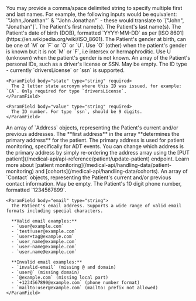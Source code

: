 <Info>
  You may provide a comma/space delimited string to specify
  multiple first and last names. For example, the following
  inputs would be equivalent: `"John,Jonathan"` & `"John
  Jonathan"` - these would translate to `["John",
  "Jonathan"]`.
</Info>

<ParamField body="firstName" type="string" required>
  The Patient's first name(s).
</ParamField>

<ParamField body="lastName" type="string" required>
  The Patient's last name(s).
</ParamField>

<ParamField body="dob" type="string" required>
  The Patient's date of birth (DOB), formatted `YYYY-MM-DD`
  as per [ISO 8601](https://en.wikipedia.org/wiki/ISO_8601).
</ParamField>

<ParamField body="genderAtBirth" type="string" required>
  The Patient's gender at birth, can be one of `M` or `F` or
  `O` or `U`. Use `O` (other) when the patient's gender is
  known but it is not `M` or `F`, i.e intersex or
  hermaphroditic. Use U (unknown) when the patient's gender
  is not known.
</ParamField>

<ParamField body="personalIdentifiers" type="PersonalIdentifier[]" optional>
  An array of the Patient's personal IDs, such as a driver's license or SSN. May be empty.

  <Expandable title="PersonalIdentifier properties">
    <ParamField body="type" type="string" required>
      The ID type - currently `driversLicense` or `ssn` is supported.
    </ParamField>

    <ParamField body="state" type="string" required>
      The 2 letter state acronym where this ID was issued, for example: `CA`. Only required for type `driversLicense`.
    </ParamField>

    <ParamField body="value" type="string" required>
      The ID number. For type `ssn`, should be 9 digits.
    </ParamField>

  </Expandable>
</ParamField>

<ParamField body="address" type="Address[]" required>
  An array of `Address` objects, representing the Patient's current and/or previous addresses.

  <Snippet file="patient-address.mdx" />

  <Info>
    The **first address** in the array **determines the primary address** for the patient.
    The primary address is used for patient monitoring, specifically for ADT events.
    You can change which address is the primary address by simply re-ordering the address array using the [PUT patient](/medical-api/api-reference/patient/update-patient) endpoint. 
    Learn more about [patient monitoring](/medical-api/handling-data/patient-monitoring) 
    and [cohorts](/medical-api/handling-data/cohorts).
  </Info>
</ParamField>

<ParamField body="contact" type="Contact[]">
  An array of `Contact` objects, representing the Patient's current and/or previous contact information. May be empty.
  <Expandable title="Contact properties">
    <ParamField body="phone" type="string">
      The Patient's 10 digit phone number, formatted `1234567899`.
    </ParamField>

    <ParamField body="email" type="string">
      The Patient's email address. Supports a wide range of valid email formats including special characters.

      **Valid email examples:**
      - `user@example.com`
      - `test!user@example.com`
      - `user+tag@example.com`
      - `user_name@example.com`
      - `user-name@example.com`
      - `user.name@example.com`

      **Invalid email examples:**
      - `invalid-email` (missing @ and domain)
      - `user@` (missing domain)
      - `@example.com` (missing local part)
      - `+1234567890@example.com` (phone number format)
      - `mailto:user@example.com` (mailto: prefix not allowed)
    </ParamField>

  </Expandable>

</ParamField>
